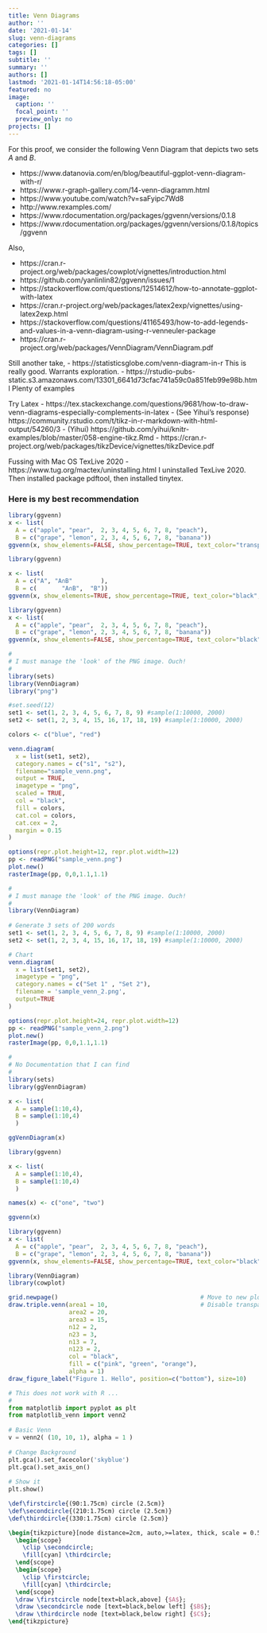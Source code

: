 ```yaml
---
title: Venn Diagrams
author: ''
date: '2021-01-14'
slug: venn-diagrams
categories: []
tags: []
subtitle: ''
summary: ''
authors: []
lastmod: '2021-01-14T14:56:18-05:00'
featured: no
image:
  caption: ''
  focal_point: ''
  preview_only: no
projects: []
---
```


For this proof, we consider the following Venn Diagram that depicts two sets $A$ and $B$.

- https://www.datanovia.com/en/blog/beautiful-ggplot-venn-diagram-with-r/
- https://www.r-graph-gallery.com/14-venn-diagramm.html
- https://www.youtube.com/watch?v=saFyipc7Wd8
- http://www.rexamples.com/
- https://www.rdocumentation.org/packages/ggvenn/versions/0.1.8
- https://www.rdocumentation.org/packages/ggvenn/versions/0.1.8/topics/ggvenn

Also,

- https://cran.r-project.org/web/packages/cowplot/vignettes/introduction.html
- https://github.com/yanlinlin82/ggvenn/issues/1
- https://stackoverflow.com/questions/12514612/how-to-annotate-ggplot-with-latex
- https://cran.r-project.org/web/packages/latex2exp/vignettes/using-latex2exp.html
- https://stackoverflow.com/questions/41165493/how-to-add-legends-and-values-in-a-venn-diagram-using-r-venneuler-package
- https://cran.r-project.org/web/packages/VennDiagram/VennDiagram.pdf

Still another take,
- https://statisticsglobe.com/venn-diagram-in-r
    This is really good. Warrants exploration.
- https://rstudio-pubs-static.s3.amazonaws.com/13301_6641d73cfac741a59c0a851feb99e98b.html
    Plenty of examples
    
Try Latex
- https://tex.stackexchange.com/questions/9681/how-to-draw-venn-diagrams-especially-complements-in-latex
- (See Yihui's response) https://community.rstudio.com/t/tikz-in-r-markdown-with-html-output/54260/3
- (Yihui) https://github.com/yihui/knitr-examples/blob/master/058-engine-tikz.Rmd
- https://cran.r-project.org/web/packages/tikzDevice/vignettes/tikzDevice.pdf

Fussing with Mac OS TexLive 2020
- https://www.tug.org/mactex/uninstalling.html
  I uninstalled TexLive 2020. Then installed package pdftool, then installed tinytex.
  

### Here is my best recommendation

```r
library(ggvenn)
x <- list(
  A = c("apple", "pear",  2, 3, 4, 5, 6, 7, 8, "peach"), 
  B = c("grape", "lemon", 2, 3, 4, 5, 6, 7, 8, "banana"))
ggvenn(x, show_elements=FALSE, show_percentage=TRUE, text_color="transparent", set_name_color="transparent")
```

```r
library(ggvenn)

x <- list(
  A = c("A", "A∩B"        ), 
  B = c(       "A∩B",  "B"))
ggvenn(x, show_elements=TRUE, show_percentage=TRUE, text_color="black", set_name_color="transparent", text_size=6, fill_color = c("blue", "green"))
```


```r
library(ggvenn)
x <- list(
  A = c("apple", "pear",  2, 3, 4, 5, 6, 7, 8, "peach"), 
  B = c("grape", "lemon", 2, 3, 4, 5, 6, 7, 8, "banana"))
ggvenn(x, show_elements=FALSE, show_percentage=TRUE, text_color="black", set_name_color="black")
```


```r
#
# I must manage the 'look' of the PNG image. Ouch!
#
library(sets)
library(VennDiagram)
library("png")

#set.seed(12)
set1 <- set(1, 2, 3, 4, 5, 6, 7, 8, 9) #sample(1:10000, 2000)
set2 <- set(1, 2, 3, 4, 15, 16, 17, 18, 19) #sample(1:10000, 2000)

colors <- c("blue", "red")

venn.diagram(
  x = list(set1, set2), 
  category.names = c("s1", "s2"), 
  filename="sample_venn.png",
  output = TRUE,
  imagetype = "png",
  scaled = TRUE,
  col = "black",
  fill = colors,
  cat.col = colors,
  cat.cex = 2,
  margin = 0.15
)

options(repr.plot.height=12, repr.plot.width=12)
pp <- readPNG("sample_venn.png")
plot.new()
rasterImage(pp, 0,0,1.1,1.1)
```

```r
#
# I must manage the 'look' of the PNG image. Ouch!
#
library(VennDiagram)
 
# Generate 3 sets of 200 words
set1 <- set(1, 2, 3, 4, 5, 6, 7, 8, 9) #sample(1:10000, 2000)
set2 <- set(1, 2, 3, 4, 15, 16, 17, 18, 19) #sample(1:10000, 2000)

# Chart
venn.diagram(
  x = list(set1, set2),
  imagetype = "png",
  category.names = c("Set 1" , "Set 2"),
  filename = 'sample_venn_2.png',
  output=TRUE
)

options(repr.plot.height=24, repr.plot.width=12)
pp <- readPNG("sample_venn_2.png")
plot.new()
rasterImage(pp, 0,0,1.1,1.1)
```

```r
#
# No Documentation that I can find
#
library(sets)
library(ggVennDiagram)

x <- list(
  A = sample(1:10,4),
  B = sample(1:10,4)
  )

ggVennDiagram(x)
```

```r
library(ggvenn)

x <- list(
  A = sample(1:10,4),
  B = sample(1:10,4)
  )

names(x) <- c("one", "two")

ggvenn(x)
```

```r
library(ggvenn)
x <- list(
  A = c("apple", "pear",  2, 3, 4, 5, 6, 7, 8, "peach"), 
  B = c("grape", "lemon", 2, 3, 4, 5, 6, 7, 8, "banana"))
ggvenn(x, show_elements=FALSE, show_percentage=TRUE, text_color="black", set_name_color="black")
```

```r
library(VennDiagram)
library(cowplot)

grid.newpage()                                        # Move to new plotting page
draw.triple.venn(area1 = 10,                          # Disable transparency of venn diagram
                 area2 = 20,
                 area3 = 15,
                 n12 = 2,
                 n23 = 3,
                 n13 = 7,
                 n123 = 2,
                 col = "black",
                 fill = c("pink", "green", "orange"),
                 alpha = 1)
draw_figure_label("Figure 1. Hello", position=c("bottom"), size=10)
```

```python
# This does not work with R ...
#
from matplotlib import pyplot as plt
from matplotlib_venn import venn2
 
# Basic Venn
v = venn2( (10, 10, 1), alpha = 1 )
 
# Change Background
plt.gca().set_facecolor('skyblue')
plt.gca().set_axis_on()
 
# Show it
plt.show()
```

```tikz
\def\firstcircle{(90:1.75cm) circle (2.5cm)}
\def\secondcircle{(210:1.75cm) circle (2.5cm)}
\def\thirdcircle{(330:1.75cm) circle (2.5cm)}

\begin{tikzpicture}[node distance=2cm, auto,>=latex, thick, scale = 0.5]
  \begin{scope}
    \clip \secondcircle;
    \fill[cyan] \thirdcircle;
  \end{scope}
  \begin{scope}
    \clip \firstcircle;
    \fill[cyan] \thirdcircle;
  \end{scope}
  \draw \firstcircle node[text=black,above] {$A$};
  \draw \secondcircle node [text=black,below left] {$B$};
  \draw \thirdcircle node [text=black,below right] {$C$};
\end{tikzpicture}
```

